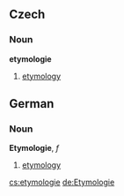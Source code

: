 ==Czech==
===Noun===
'''etymologie'''
# [[etymology]]

==German==
===Noun===
'''Etymologie''', ''f''
# [[etymology]]

[[cs:etymologie]]
[[de:Etymologie]]